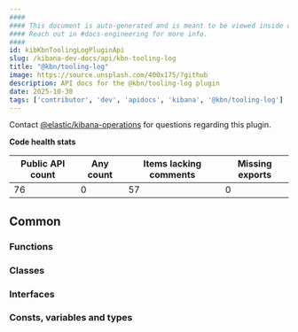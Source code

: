 ```yaml
---
####
#### This document is auto-generated and is meant to be viewed inside our experimental, new docs system.
#### Reach out in #docs-engineering for more info.
####
id: kibKbnToolingLogPluginApi
slug: /kibana-dev-docs/api/kbn-tooling-log
title: "@kbn/tooling-log"
image: https://source.unsplash.com/400x175/?github
description: API docs for the @kbn/tooling-log plugin
date: 2025-10-30
tags: ['contributor', 'dev', 'apidocs', 'kibana', '@kbn/tooling-log']
---
```




Contact [@elastic/kibana-operations](https://github.com/orgs/elastic/teams/kibana-operations) for questions regarding this plugin.

**Code health stats**

| Public API count  | Any count | Items lacking comments | Missing exports |
|-------------------|-----------|------------------------|-----------------|
| 76 | 0 | 57 | 0 |

## Common

### Functions
<DocDefinitionList data={kbnToolingLogObj.common.functions}/>

### Classes
<DocDefinitionList data={kbnToolingLogObj.common.classes}/>

### Interfaces
<DocDefinitionList data={kbnToolingLogObj.common.interfaces}/>

### Consts, variables and types
<DocDefinitionList data={kbnToolingLogObj.common.misc}/>

